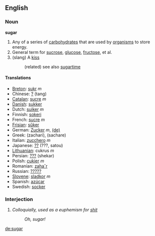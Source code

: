==English==
===Noun===
'''sugar'''

#Any of a series of [[carbohydrate]]s that are used by [[organism]]s to store energy.
#General term for [[sucrose]], [[glucose]], [[fructose]], et al.
# (slang) A [[kiss]]
#: (related) see also [[sugartime]]

==== Translations ====

* [[Breton]]: [[sukr]] ''m''
* Chinese: [[?]] (tang)
* [[Catalan]]: [[sucre]] ''m''
* [[Danish]]: [[sukker]]
* Dutch: [[suiker]] ''m''
* Finnish: [[sokeri]]
* French: [[sucre]] ''m''
* [[Frisian]]: [[sûker]]
* German: [[Zucker]] ''m'', [[:de:Zucker|(de)]]
* Greek: (zachari), (sachare)
* Italian: [[zucchero]] ''m''
* Japanese: [[??]] (???, satou)
* [[Lithuanian]]: cukrus ''m''
* Persian: [[???]] (shekar)
* Polish: [[cukier]] ''m''
* Romanian: [[zaha˘r]]
* Russian: [[?????]]
* [[Slovene]]: [[sladkor]] ''m''
* Spanish: [[azúcar]]
* Swedish: [[socker]]

=== Interjection ===
# ''Colloquially, used as a euphemism for [[shit]]''
#: ''Oh, sugar!''

[[de:sugar]]